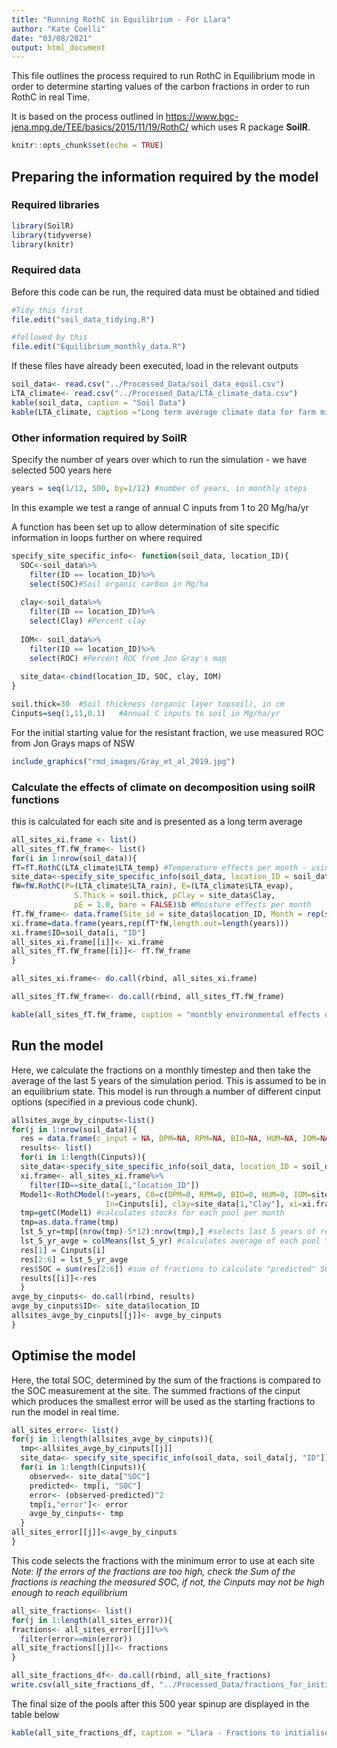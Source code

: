 ```yaml
---
title: "Running RothC in Equilibrium - For Llara"
author: "Kate Coelli"
date: "03/08/2021"
output: html_document
---
```


This file outlines the process required to run RothC in Equilibrium mode in order to determine starting values of the carbon fractions in order to run RothC in real Time.

It is based on the process outlined in <https://www.bgc-jena.mpg.de/TEE/basics/2015/11/19/RothC/> which uses R package **SoilR**.


```r
knitr::opts_chunk$set(echo = TRUE)
```

## Preparing the information required by the model

### Required libraries 
```r
library(SoilR)
library(tidyverse)
library(knitr)

```

### Required data
Before this code can be run, the required data must be obtained and tidied

```r
#Tidy this first
file.edit("soil_data_tidying.R")

#followed by this
file.edit("Equilibrium_monthly_data.R")
```

If these files have already been executed, load in the relevant outputs

```r
soil_data<- read.csv("../Processed_Data/soil_data_equil.csv")
LTA_climate<- read.csv("../Processed_Data/LTA_climate_data.csv")
kable(soil_data, caption = "Soil Data")
kable(LTA_climate, caption ="Long term average climate data for farm midpoint")
```

### Other information required by SoilR

Specify the number of years over which to run the simulation - we have selected 500 years here

```r
years = seq(1/12, 500, by=1/12) #number of years, in monthly steps
```

In this example we test a range of annual C inputs from 1 to 20 Mg/ha/yr

A function has been set up to allow determination of site specific information in loops further on where required

```r
specify_site_specific_info<- function(soil_data, location_ID){
  SOC<-soil_data%>%
    filter(ID == location_ID)%>%
    select(SOC)#Soil organic carbon in Mg/ha 
  
  clay<-soil_data%>%
    filter(ID == location_ID)%>%
    select(Clay) #Percent clay
  
  IOM<- soil_data%>%
    filter(ID == location_ID)%>%
    select(ROC) #Percent ROC from Jon Gray's map
    
  site_data<-cbind(location_ID, SOC, clay, IOM)
}

soil.thick=30  #Soil thickness (organic layer topsoil), in cm
Cinputs=seq(1,11,0.1)   #Annual C inputs to soil in Mg/ha/yr 

```

For the initial starting value for the resistant fraction, we use measured ROC from Jon Grays maps of NSW

```r

include_graphics("rmd_images/Gray_et_al_2019.jpg")

```



### Calculate the effects of climate on decomposition using soilR functions
this is calculated for each site and is presented as a long term average
```r
all_sites_xi.frame <- list()
all_sites_fT.fW_frame<- list()
for(i in 1:nrow(soil_data)){
fT=fT.RothC(LTA_climate$LTA_temp) #Temperature effects per month - using the same values across all sites
site_data<-specify_site_specific_info(soil_data, location_ID = soil_data[i, "ID"])
fW=fW.RothC(P=(LTA_climate$LTA_rain), E=(LTA_climate$LTA_evap), 
              S.Thick = soil.thick, pClay = site_data$Clay, 
              pE = 1.0, bare = FALSE)$b #Moisture effects per month
fT.fW_frame<- data.frame(Site_id = site_data$location_ID, Month = rep(seq(1,12,1)), Temperature = fT, Water = fW)
xi.frame=data.frame(years,rep(fT*fW,length.out=length(years)))
xi.frame$ID=soil_data[i, "ID"]
all_sites_xi.frame[[i]]<- xi.frame
all_sites_fT.fW_frame[[i]]<- fT.fW_frame
}

all_sites_xi.frame<- do.call(rbind, all_sites_xi.frame)

all_sites_fT.fW_frame<- do.call(rbind, all_sites_fT.fW_frame)
```


```r
kable(all_sites_fT.fW_frame, caption = "monthly environmental effects on decomposition")

```


## Run the model
Here, we calculate the fractions on a monthly timestep and then take the average of the last 5 years of the simulation period.
This is assumed to be in an equilibrium state. 
This model is run through a number of different cinput options (specified in a previous code chunk).

```r

allsites_avge_by_cinputs<-list()
for(j in 1:nrow(soil_data)){
  res = data.frame(c_input = NA, DPM=NA, RPM=NA, BIO=NA, HUM=NA, IOM=NA)
  results<- list()
  for(i in 1:length(Cinputs)){
  site_data<-specify_site_specific_info(soil_data, location_ID = soil_data[j, "ID"])
  xi.frame<- all_sites_xi.frame%>%
    filter(ID==site_data[1,"location_ID"])
  Model1<-RothCModel(t=years, C0=c(DPM=0, RPM=0, BIO=0, HUM=0, IOM=site_data[1,"ROC"]),
                     In=Cinputs[i], clay=site_data[1,"Clay"], xi=xi.frame) #Loads the model
  tmp=getC(Model1) #calculates stocks for each pool per month
  tmp=as.data.frame(tmp)
  lst_5_yr=tmp[(nrow(tmp)-5*12):nrow(tmp),] #selects last 5 years of results
  lst_5_yr_avge = colMeans(lst_5_yr) #calculates average of each pool for last 5 years
  res[1] = Cinputs[i]
  res[2:6] = lst_5_yr_avge
  res$SOC = sum(res[2:6]) #sum of fractions to calculate "predicted" SOC
  results[[i]]<-res
  }
avge_by_cinputs<- do.call(rbind, results)
avge_by_cinputs$ID<- site_data$location_ID
allsites_avge_by_cinputs[[j]]<- avge_by_cinputs
}
```


## Optimise the model
Here, the total SOC, determined by the sum of the fractions is compared to the SOC measurement at the site.
The summed fractions of the cinput which produces the smallest error will be used as the starting fractions to run the model in real time.

```r
all_sites_error<- list()
for(j in 1:length(allsites_avge_by_cinputs)){
  tmp<-allsites_avge_by_cinputs[[j]]
  site_data<- specify_site_specific_info(soil_data, soil_data[j, "ID"])
  for(i in 1:length(Cinputs)){
    observed<- site_data["SOC"]
    predicted<- tmp[i, "SOC"]
    error<- (observed-predicted)^2
    tmp[i,"error"]<- error
    avge_by_cinputs<- tmp
  }
all_sites_error[[j]]<-avge_by_cinputs  
}

```

This code selects the fractions with the minimum error to use at each site
*Note: If the errors of the fractions are too high, check the Sum of the fractions is reaching the measured SOC, if not, the Cinputs may not be high enough to reach equilibrium*

```r
all_site_fractions<- list()
for(j in 1:length(all_sites_error)){
fractions<- all_sites_error[[j]]%>%
  filter(error==min(error))
all_site_fractions[[j]]<- fractions
}

all_site_fractions_df<- do.call(rbind, all_site_fractions)
write.csv(all_site_fractions_df, "../Processed_Data/fractions_for_initialisation.csv")
```


The final size of the pools after this 500 year spinup are displayed in the table below

```r
kable(all_site_fractions_df, caption = "Llara - Fractions to initialise real time model and c inputs used to acquire them")

```

